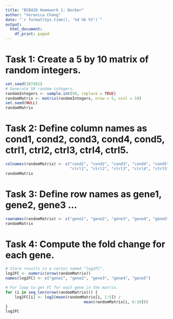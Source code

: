 ```yaml
---
title: "BCB420 Homework 1: Docker"
author: "Veronica Chang"
date: "`r format(Sys.time(), '%d %b %Y')`"
output:
  html_document:
    df_print: paged
---
```


# Task 1: Create a 5 by 10 matrix of random integers.
```r
set.seed(387492)
# Generate 50 random integers.
randomIntegers <- sample.int(50, replace = TRUE)
randomMatrix <- matrix(randomIntegers, nrow = 5, ncol = 10)
set.seed(NULL)
randomMatrix
```

# Task 2: Define column names as cond1, cond2, cond3, cond4, cond5, ctrl1, ctrl2, ctrl3, ctrl4, ctrl5.
```r
colnames(randomMatrix) <- c("cond1", "cond2", "cond3", "cond4", "cond5",
                            "ctrl1", "ctrl2", "ctrl3", "ctrl4", "ctrl5")
randomMatrix
```
# Task 3: Define row names as gene1, gene2, gene3 ...
```r
rownames(randomMatrix) <- c("gene1", "gene2", "gene3", "gene4", "gene5")
randomMatrix
```
# Task 4: Compute the fold change for each gene.
```r
# Store results in a vector named "log2FC".
log2FC <- numeric(nrow(randomMatrix))
names(log2FC) <- c("gene1", "gene2", "gene3", "gene4", "gene5")

# For loop to get FC for each gene in the matrix.
for (i in seq_len(nrow(randomMatrix))) {
    log2FC[i] <- log2(mean(randomMatrix[i, 1:5]) / 
                                  mean(randomMatrix[i, 6:10]))
}
log2FC
``` 
